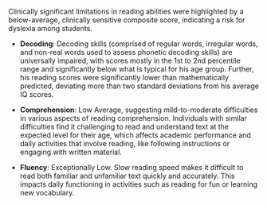 Clinically significant limitations in reading abilities were highlighted by a below-average, clinically sensitive composite score, indicating a risk for dyslexia among students.

- **Decoding**: Decoding skills (comprised of regular words, irregular words, and non-real words used to assess phonetic decoding skills) are universally impaired, with scores mostly in the 1st to 2nd percentile range and significantly below what is typical for his age group. Further, his reading scores were significantly lower than mathematically predicted, deviating more than two standard deviations from his average IQ scores.

- **Comprehension**: Low Average, suggesting mild-to-moderate difficulties in various aspects of reading comprehension. Individuals with similar difficulties find it challenging to read and understand text at the expected level for their age, which affects academic performance and daily activities that involve reading, like following instructions or engaging with written material.

- **Fluency**: Exceptionally Low. Slow reading speed makes it difficult to read both familiar and unfamiliar text quickly and accurately. This impacts daily functioning in activities such as reading for fun or learning new vocabulary.


